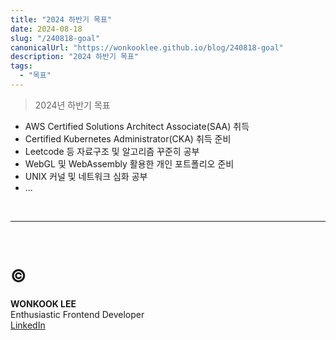 ```yaml
---
title: "2024 하반기 목표"
date: 2024-08-18
slug: "/240818-goal"
canonicalUrl: "https://wonkooklee.github.io/blog/240818-goal"
description: "2024 하반기 목표"
tags:
  - "목표"
---
```


> 2024년 하반기 목표

- AWS Certified Solutions Architect Associate(SAA) 취득
- Certified Kubernetes Administrator(CKA) 취득 준비
- Leetcode 등 자료구조 및 알고리즘 꾸준히 공부
- WebGL 및 WebAssembly 활용한 개인 포트폴리오 준비
- UNIX 커널 및 네트워크 심화 공부
- ...

<br />

---

<br />

# ©

**WONKOOK LEE**  
Enthusiastic Frontend Developer  
[LinkedIn](https://www.linkedin.com/in/wonkook/)
